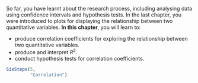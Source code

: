 ::: {.objectivesBox .objectives data-latex="{iconmonstr-target-4-240.png}"}
So far, you have learnt about the research process, including analysing data using confidence intervals and hypothesis tests.
In the last chapter, you were introduced to plots for displaying the relationship between two quantitative variables.
**In this chapter**, you will learn to:

* produce correlation coefficients for exploring the relationship between two quantitative variables.
* produce and interpret $R^2$.
* conduct hypothesis tests for correlation coefficients.
:::


```r
SixSteps(5, 
         "Correlation")
```


